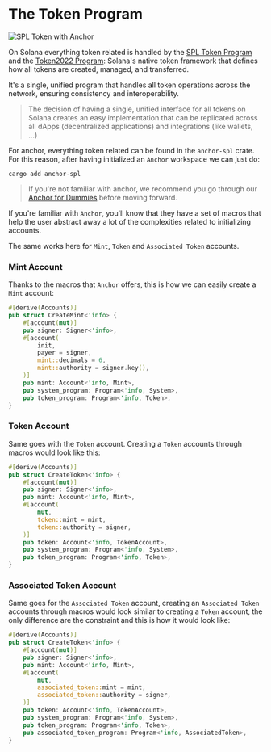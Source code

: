 
# The Token Program

![SPL Token with Anchor](/graphics/course-banners/spl-token-with-anchor.png)

On Solana everything token related is handled by the [SPL Token Program](https://github.com/solana-program/token) and the [Token2022 Program](/en/courses/token-2022-program): Solana's native token framework that defines how all tokens are created, managed, and transferred.

It's a single, unified program that handles all token operations across the network, ensuring consistency and interoperability.

> The decision of having a single, unified interface for all tokens on Solana creates an easy implementation that can be replicated across all dApps (decentralized applications) and integrations (like wallets, ...)

For anchor, everything token related can be found in the `anchor-spl` crate. For this reason, after having initialized an `Anchor` workspace we can just do:


```
cargo add anchor-spl
```

> If you're not familiar with anchor, we recommend you go through our [Anchor for Dummies](/en/courses/anchor-for-dummies) before moving forward.

<ArticleSection name="Mint and Token Accounts" id="mint-and-token-accounts" level="h2" />

If you're familiar with `Anchor`, you'll know that they have a set of macros that help the user abstract away a lot of the complexities related to initializing accounts.

The same works here for `Mint`, `Token` and `Associated Token` accounts.

### Mint Account

Thanks to the macros that `Anchor` offers, this is how we can easily create a `Mint` account:

```rust
#[derive(Accounts)]
pub struct CreateMint<'info> {
    #[account(mut)]
    pub signer: Signer<'info>,
    #[account(
        init,
        payer = signer,
        mint::decimals = 6,
        mint::authority = signer.key(),
    )]
    pub mint: Account<'info, Mint>,
    pub system_program: Program<'info, System>,
    pub token_program: Program<'info, Token>,
}
```

### Token Account

Same goes with the `Token` account. Creating a `Token` accounts through macros would look like this:

```rust
#[derive(Accounts)]
pub struct CreateToken<'info> {
    #[account(mut)]
    pub signer: Signer<'info>,
    pub mint: Account<'info, Mint>,
    #[account(
        mut,
        token::mint = mint,
        token::authority = signer,
    )]
    pub token: Account<'info, TokenAccount>,
    pub system_program: Program<'info, System>,
    pub token_program: Program<'info, Token>,
}
```

### Associated Token Account

Same goes for the `Associated Token` account, creating an `Associated Token` accounts through macros would look similar to creating a `Token` account, the only difference are the constraint and this is how it would look like:
```rust
#[derive(Accounts)]
pub struct CreateToken<'info> {
    #[account(mut)]
    pub signer: Signer<'info>,
    pub mint: Account<'info, Mint>,
    #[account(
        mut,
        associated_token::mint = mint,
        associated_token::authority = signer,
    )]
    pub token: Account<'info, TokenAccount>,
    pub system_program: Program<'info, System>,
    pub token_program: Program<'info, Token>,
    pub associated_token_program: Program<'info, AssociatedToken>,
}
```